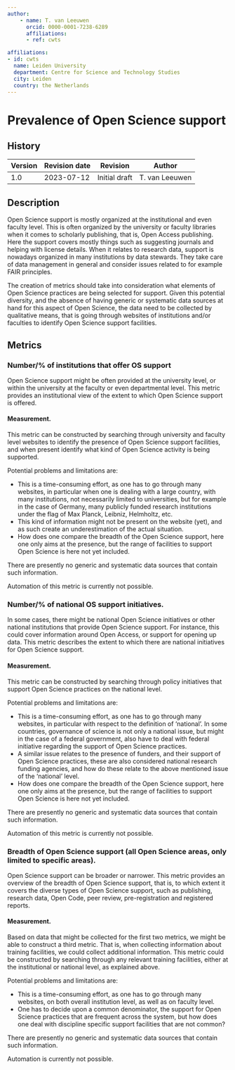 ```yaml
---
author:
    - name: T. van Leeuwen
      orcid: 0000-0001-7238-6289
      affiliations:
      - ref: cwts

affiliations:
- id: cwts
  name: Leiden University
  department: Centre for Science and Technology Studies
  city: Leiden
  country: the Netherlands
---
```


# Prevalence of Open Science support {#prevalence-of-open-science-support .unnumbered}

::: {}

## History

| Version | Revision date | Revision      | Author         |
|---------|---------------|---------------|----------------|
| 1.0     | 2023-07-12    | Initial draft | T. van Leeuwen |

:::

## Description

Open Science support is mostly organized at the institutional and even faculty level. This is often organized by the university or faculty libraries when it comes to scholarly publishing, that is, Open Access publishing. Here the support covers mostly things such as suggesting journals and helping with license details. When it relates to research data, support is nowadays organized in many institutions by data stewards. They take care of data management in general and consider issues related to for example FAIR principles.

The creation of metrics should take into consideration what elements of Open Science practices are being selected for support. Given this potential diversity, and the absence of having generic or systematic data sources at hand for this aspect of Open Science, the data need to be collected by qualitative means, that is going through websites of institutions and/or faculties to identify Open Science support facilities.

## Metrics

### Number/% of institutions that offer OS support

Open Science support might be often provided at the university level, or within the university at the faculty or even departmental level. This metric provides an institutional view of the extent to which Open Science support is offered.

#### Measurement.

This metric can be constructed by searching through university and faculty level websites to identify the presence of Open Science support facilities, and when present identify what kind of Open Science activity is being supported.

Potential problems and limitations are:

-   This is a time-consuming effort, as one has to go through many websites, in particular when one is dealing with a large country, with many institutions, not necessarily limited to universities, but for example in the case of Germany, many publicly funded research institutions under the flag of Max Planck, Leibniz, Helmholtz, etc.
-   This kind of information might not be present on the website (yet), and as such create an underestimation of the actual situation.
-   How does one compare the breadth of the Open Science support, here one only aims at the presence, but the range of facilities to support Open Science is here not yet included.

There are presently no generic and systematic data sources that contain such information.

Automation of this metric is currently not possible.

### Number/% of national OS support initiatives.

In some cases, there might be national Open Science initiatives or other national institutions that provide Open Science support. For instance, this could cover information around Open Access, or support for opening up data. This metric describes the extent to which there are national initiatives for Open Science support.

#### Measurement.

This metric can be constructed by searching through policy initiatives that support Open Science practices on the national level.

Potential problems and limitations are:

-   This is a time-consuming effort, as one has to go through many websites, in particular with respect to the definition of 'national'. In some countries, governance of science is not only a national issue, but might in the case of a federal government, also have to deal with federal initiative regarding the support of Open Science practices.
-   A similar issue relates to the presence of funders, and their support of Open Science practices, these are also considered national research funding agencies, and how do these relate to the above mentioned issue of the 'national' level.
-   How does one compare the breadth of the Open Science support, here one only aims at the presence, but the range of facilities to support Open Science is here not yet included.

There are presently no generic and systematic data sources that contain such information.

Automation of this metric is currently not possible.

### Breadth of Open Science support (all Open Science areas, only limited to specific areas).

Open Science support can be broader or narrower. This metric provides an overview of the breadth of Open Science support, that is, to which extent it covers the diverse types of Open Science support, such as publishing, research data, Open Code, peer review, pre-registration and registered reports.

#### Measurement.

Based on data that might be collected for the first two metrics, we might be able to construct a third metric. That is, when collecting information about training facilities, we could collect additional information. This metric could be constructed by searching through any relevant training facilities, either at the institutional or national level, as explained above.

Potential problems and limitations are:

-   This is a time-consuming effort, as one has to go through many websites, on both overall institution level, as well as on faculty level.
-   One has to decide upon a common denominator, the support for Open Science practices that are frequent across the system, but how does one deal with discipline specific support facilities that are not common?

There are presently no generic and systematic data sources that contain such information.

Automation is currently not possible.
